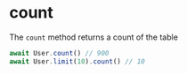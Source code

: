 # count

The `count` method returns a count of the table

```ts
await User.count() // 900
await User.limit(10).count() // 10
```
